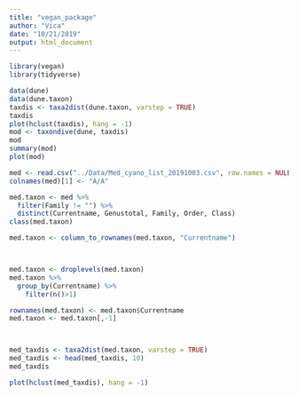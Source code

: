 ```yaml
---
title: "vegan_package"
author: "Vica"
date: "10/21/2019"
output: html_document
---
```



```r
library(vegan)
library(tidyverse)
```
```r
data(dune)
data(dune.taxon)
taxdis <- taxa2dist(dune.taxon, varstep = TRUE)
taxdis
plot(hclust(taxdis), hang = -1)
mod <- taxondive(dune, taxdis)
mod
summary(mod)
plot(mod)
```


```r
med <- read.csv("../Data/Med_cyano_list_20191003.csv", row.names = NULL)
colnames(med)[1] <- "A/A"
```


```r
med.taxon <- med %>% 
  filter(Family != "") %>% 
  distinct(Currentname, Genustotal, Family, Order, Class)
class(med.taxon)

med.taxon <- column_to_rownames(med.taxon, "Currentname")



med.taxon <- droplevels(med.taxon)
med.taxon %>% 
  group_by(Currentname) %>% 
    filter(n()>1)

rownames(med.taxon) <- med.taxon$Currentname
med.taxon <- med.taxon[,-1]




```


```r
med_taxdis <- taxa2dist(med.taxon, varstep = TRUE)
med_taxdis <- head(med_taxdis, 10)
med_taxdis

plot(hclust(med_taxdis), hang = -1)
```



